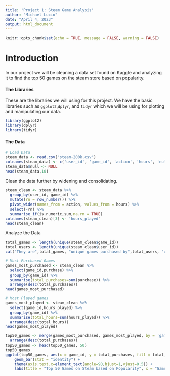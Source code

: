 ---
title: 'Project 1: Steam Game Analysis'
author: "Michael Lucio"
date: "April 4, 2023"
output: html_document
---

<style type="text/css">

h1.title {
  font-size: 30px;
  text-align: center;
}
h4.author { 
  font-size: 26px;
  text-align: center;
}
h4.date { 
  font-size: 18px;
  text-align: center;
}
</style>

```{r setup, include=FALSE}
knitr::opts_chunk$set(echo = TRUE, message = FALSE, warning = FALSE)
```

# **Introduction**
In our project we will be cleaning a data set found on Kaggle and analyzing it to find the top 50 games on the steam store based on popularity.

#### **The Libraries**
These are the libraries we will using for this project. We have the basic libraries such as `ggplot2`,`dplyr`, and `tidyr` which we will be using for plotting and manipulating our data. 
```{r}
library(ggplot2)
library(dplyr)
library(tidyr)
```

#### **The Data**
```{r}
# Load Data
steam_data <- read.csv("steam-200k.csv")
colnames(steam_data) <- c('user_id', 'game_id', 'action', 'hours', 'null')
steam_data$null <- NULL
head(steam_data,10)
```
Clean the data further by widening and consolidating.
```{r}
steam_clean <- steam_data %>%
  group_by(user_id, game_id) %>%
  mutate(rn = row_number()) %>%
  pivot_wider(names_from = action, values_from = hours) %>%
  select(-rn) %>%
  summarise_if(is.numeric,sum,na.rm = TRUE)
colnames(steam_clean)[3] <- 'hours_played'
head(steam_clean)
```
Analyze the Data
```{r}
total_games <- length(unique(steam_clean$game_id))
total_users <- length(unique(steam_clean$user_id))
cat("They are",total_games, "unique games purchased by",total_users, "unique users.")

# Most Purchased Games
games_most_purchased <- steam_clean %>%
  select(game_id,purchase) %>%
  group_by(game_id) %>%
  summarise(total_purchases=sum(purchase)) %>%
  arrange(desc(total_purchases))
head(games_most_purchased)

# Most Played games
games_most_played <- steam_clean %>%
  select(game_id,hours_played) %>%
  group_by(game_id) %>%
  summarise(total_hours=sum(hours_played)) %>%
  arrange(desc(total_hours)) 
head(games_most_played)
```


```{r}
top50_games <- merge(games_most_purchased, games_most_played, by = 'game_id') %>%
  arrange(desc(total_purchases))
top50_games <- head(top50_games, 50)
top50_games
ggplot(top50_games, aes(x = game_id, y = total_purchases, fill = total_hours)) + 
    geom_bar(stat = "identity") + 
    theme(axis.text.x=element_text(angle=90,hjust=1,vjust=0.5)) +
    labs(title = "Top 50 Games on Steam based on Popularity", x = "Game", y = "Total Purchases")
```
  

